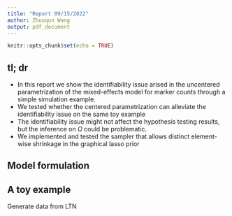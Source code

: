 ```yaml
---
title: "Report 09/15/2022"
author: Zhuoqun Wang
output: pdf_document
---
```


```r
knitr::opts_chunk$set(echo = TRUE)
```  

## tl; dr  
- In this report we show the identifiability issue arised in the uncentered parametrization of the mixed-effects model for marker counts through a simple simulation example.   
- We tested whether the centered parametrization can alleviate the identifiability issue on the same toy example  
- The identifiability issue might not affect the hypothesis testing results, but the inference on $\Omega$ could be problematic.   
- We implemented and tested the sampler that allows distinct element-wise shrinkage in the graphical lasso prior


## Model formulation

\textcolor{red}{Add model formulation here}

## A toy example  
\textcolor{red}{Describe simulation setting here}

Generate data from LTN  


```r
```  

```r
```  

```r
```  

